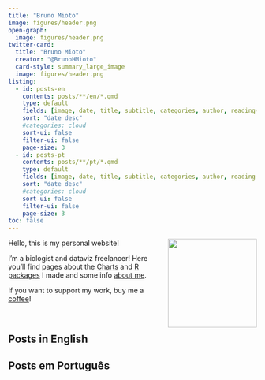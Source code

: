 ```yaml
---
title: "Bruno Mioto"
image: figures/header.png
open-graph:
  image: figures/header.png
twitter-card:
  title: "Bruno Mioto"
  creator: "@BrunoHMioto"
  card-style: summary_large_image
  image: figures/header.png
listing:
  - id: posts-en
    contents: posts/**/en/*.qmd
    type: default
    fields: [image, date, title, subtitle, categories, author, reading-time]
    sort: "date desc"
    #categories: cloud
    sort-ui: false
    filter-ui: false
    page-size: 3
  - id: posts-pt
    contents: posts/**/pt/*.qmd
    type: default
    fields: [image, date, title, subtitle, categories, author, reading-time]
    sort: "date desc"
    #categories: cloud
    sort-ui: false
    filter-ui: false
    page-size: 3
toc: false
---
```


<img src="/figures/bruno.png" align="right" height="180"/>

Hello, this is my personal website!

I'm a biologist and dataviz freelancer! Here you'll find pages about the [Charts](charts.qmd) and [R packages](r-packages.qmd) I made and some info [about me](about-en.qmd).

If you want to support my work, buy me a [coffee](https://www.buymeacoffee.com/brunomioto)!

<br>


## Posts in English

::: {#posts-en}
:::


## Posts em Português

::: {#posts-pt}
:::

